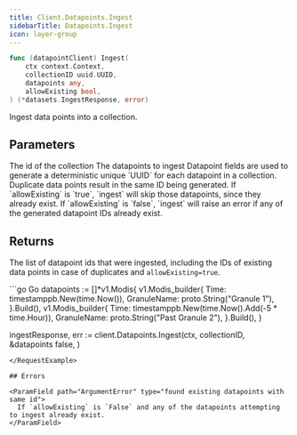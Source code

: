 ```yaml
---
title: Client.Datapoints.Ingest
sidebarTitle: Datapoints.Ingest
icon: layer-group
---
```


```go
func (datapointClient) Ingest(
    ctx context.Context,
    collectionID uuid.UUID,
    datapoints any,
    allowExisting bool,
) (*datasets.IngestResponse, error)
```

Ingest data points into a collection.

## Parameters

<ParamField path="collectionID" type="uuid.UUID">
  The id of the collection
</ParamField>
<ParamField path="datapoints" type="*[]proto.Message">
  The datapoints to ingest
</ParamField>
<ParamField path="allowExisting" type="bool">
  Datapoint fields are used to generate a deterministic unique `UUID` for each
  datapoint in a collection. Duplicate data points result in the same ID being generated.
  If `allowExisting` is `true`, `ingest` will skip those datapoints, since they already exist.
  If `allowExisting` is `false`, `ingest` will raise an error if any of the generated datapoint IDs already exist.
</ParamField>

## Returns

The list of datapoint ids that were ingested, including the IDs of existing data points in case of duplicates and
`allowExisting=true`.

<RequestExample>
```go Go
datapoints := []*v1.Modis{
  v1.Modis_builder{
    Time:        timestamppb.New(time.Now()),
    GranuleName: proto.String("Granule 1"),
  }.Build(),
  v1.Modis_builder{
    Time:        timestamppb.New(time.Now().Add(-5 * time.Hour)),
    GranuleName: proto.String("Past Granule 2"),
  }.Build(),
}

ingestResponse, err := client.Datapoints.Ingest(ctx,
    collectionID,
    &datapoints
    false,
)
```
</RequestExample>

## Errors

<ParamField path="ArgumentError" type="found existing datapoints with same id">
  If `allowExisting` is `False` and any of the datapoints attempting to ingest already exist.
</ParamField>
